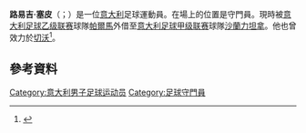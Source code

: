 {{noteta|G1=足球|G2=意甲
|T=zh-hans:路易吉·塞皮;zh-hk:路易吉·施比
|1=zh-hans:塞皮;zh-hk:施比
}}
{{Infobox football biography
| name        = Luigi Sepe
| image       = Luigi Sepe 2015.jpg
| image_size  = 200
| caption     = Luigi in 2015
| fullname    = 
| birth_date  = {{birth date and age|1991|5|8|df=y}}
| birth_place = [[意大利|意大利]][[托雷德爾格雷科|托雷德爾格雷科]]
| height      = {{height|m=1.88}}
| currentclub = [[沙勒尼塔納足球俱樂部|沙蘭力坦拿]] ([[帕爾瑪足球會|帕爾馬]]外借)
| clubnumber  = 55
| position    = 守門員
| youthyears1 = 2009–2011| youthclubs1   = [[那不勒斯足球俱乐部|拿玻里]]
| years1 = 2009–2019    | clubs1 = [[那不勒斯足球俱乐部|拿玻里]] | caps1   = 2 | goals1   = 0
| years2 = 2011–2013 | clubs2 = → [[比薩1909足球會|比薩]] (外借) | caps2   = 35 | goals2   = 0
| years3 = 2013–2014 | clubs3 = → [[蘭恰諾維圖斯足球俱樂部|蘭斯安奴]] (外借) | caps3 = 39 | goals3= 0
| years4 = 2014–2015 | clubs4 = → [[恩波利足球俱乐部|安玻里]] (外借) | caps4 = 31  | goals4= 0
| years5 = 2015–2016 | clubs5 = → [[佛罗伦萨足球俱乐部|費倫天拿]] (外借) | caps5 = 0  | goals5= 0
| years6 = 2018–2019 | clubs6 = → [[帕爾瑪足球會|帕爾馬]] (外借) | caps6 = 37  | goals6= 0
| years7 = 2019–     | clubs7 = [[帕爾瑪足球會|帕爾馬]] | caps7 = 70 | goals7 = 0
| years8 = 2022–     | clubs8 = → [[沙勒尼塔納足球俱樂部|沙蘭力坦拿]] (外借) | caps8 = 0 | goals8 = 0
| nationalyears1 = 2009 | nationalteam1 = 意大利U18 | nationalcaps1 = 4 | nationalgoals1 = 0
| nationalyears2 = 2009 | nationalteam2 = 意大利U19 | nationalcaps2 = 4 <!--Added Ukraine cap--> | nationalgoals2 = 0
| pcupdate = 24 January 2022
| ntupdate =
}}

'''路易吉·塞皮'''（{{lang-it|Luigi Sepe}}；{{bd|1991年|5月8日}}）是一位[[意大利|意大利]]足球運動員。在場上的位置是守門員。現時被[[意大利足球乙级联赛|意大利足球乙级联赛]]球隊[[帕爾瑪足球會|帕爾馬]]外借至[[意大利足球甲级联赛|意大利足球甲级联赛]]球隊[[沙勒尼塔納足球俱樂部|沙蘭力坦拿]]。他也曾效力於[[切沃足球俱樂部|切沃]]<ref>{{Cite web |url=http://www.gazzetta.it/speciali/serie_b/2008_nw/giocatori/74079.shtml |title=Profile at La Gazzetta dello Sport 2007–08 |accessdate=2015-06-02 |archive-date=2016-03-03 |archive-url=https://web.archive.org/web/20160303180852/http://www.gazzetta.it/speciali/serie_b/2008_nw/giocatori/74079.shtml |dead-url=no }}</ref>。

==參考資料==
{{Reflist}}

<!--{{帕爾馬球員名單}}-->
{{萨勒尼塔纳球员名单}}

{{DEFAULTSORT: Sepe, Luigi}}
[[Category:意大利男子足球运动员|Category:意大利男子足球运动员]]
[[Category:足球守門員|Category:足球守門員]]